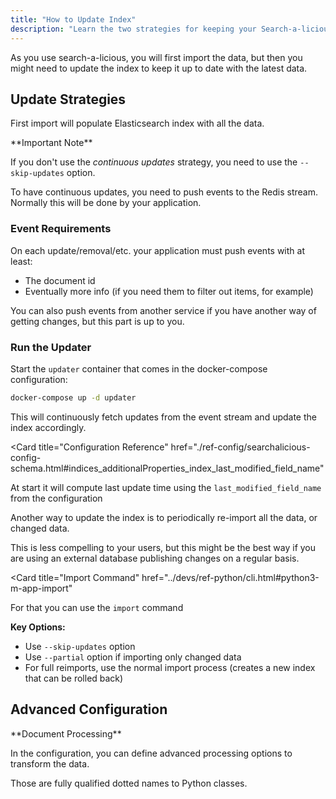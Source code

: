 ```yaml
---
title: "How to Update Index"
description: "Learn the two strategies for keeping your Search-a-licious index up-to-date. This guide covers both continuous updates via Redis streams and periodic full data re-imports, including initial setup and advanced customization options."
---
```



<Callout type="info">
  As you use search-a-licious, you will first import the data, but then you
  might need to update the index to keep it up to date with the latest data.
</Callout>

## Update Strategies

<Cards>
  <Card
    title="Continuous Updates"
    description="Push events to Redis stream for real-time index updates"
  />
  <Card
    title="Periodic Re-imports"
    description="Update the index periodically using full dataset imports"
  />
</Cards>

<Steps>
<Step title="First Import">

First import will populate Elasticsearch index with all the data.

<Cards>
  <Card
    title="Tutorial Guide"
    href="./tutorial#initial-import"
    description="See initial import section in tutorial"
  />
  <Card
    title="CLI Reference"
    href="../devs/ref-python/cli.html#python3-m-app-import"
    description="Import reference documentation"
  />
</Cards>

<Callout type="warning">
**Important Note**

If you don't use the _continuous updates_ strategy, you need to use the `--skip-updates` option.

</Callout>

</Step>
<Step title="Continuous Updates">

<Callout>
  To have continuous updates, you need to push events to the Redis stream.
  Normally this will be done by your application.
</Callout>

### Event Requirements

On each update/removal/etc. your application must push events with at least:

- The document id
- Eventually more info (if you need them to filter out items, for example)

<Callout type="info">
  You can also push events from another service if you have another way of
  getting changes, but this part is up to you.
</Callout>

### Run the Updater

Start the `updater` container that comes in the docker-compose configuration:

```bash title="Start Continuous Updater"
docker-compose up -d updater
```

This will continuously fetch updates from the event stream and update the index accordingly.

<Card
  title="Configuration Reference"
  href="./ref-config/searchalicious-config-schema.html#indices_additionalProperties_index_last_modified_field_name"
>
  At start it will compute last update time using the `last_modified_field_name`
  from the configuration
</Card>

</Step>
<Step title="Periodic Re-imports">

<Callout>
  Another way to update the index is to periodically re-import all the data, or
  changed data.
</Callout>

This is less compelling to your users, but this might be the best way if you are using an external database publishing changes on a regular basis.

<Card
  title="Import Command"
  href="../devs/ref-python/cli.html#python3-m-app-import"
>
  For that you can use the `import` command
</Card>

**Key Options:**

- Use `--skip-updates` option
- Use `--partial` option if importing only changed data
- For full reimports, use the normal import process (creates a new index that can be rolled back)

</Step>
</Steps>

## Advanced Configuration

<Callout type="info">
**Document Processing**

In the configuration, you can define advanced processing options to transform the data.

</Callout>

<Cards>
  <Card
    title="Document Fetcher"
    href="./ref-config/searchalicious-config-schema.html#indices_additionalProperties_document_fetcher"
    description="Used only on continuous updates"
  />
  <Card
    title="Preprocessor"
    href="./ref-config/searchalicious-config-schema.html#indices_additionalProperties_preprocessor"
    description="Used on both continuous updates and initial import"
  />
</Cards>

<Callout type="info">
  Those are fully qualified dotted names to Python classes.
</Callout>
